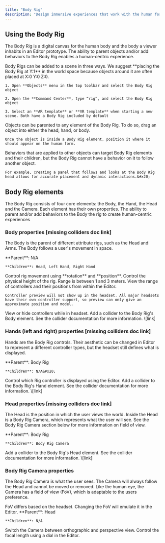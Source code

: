 ```yaml
---
title: "Body Rig"
description: "Design immersive experiences that work with the human form and perspective in a scene."
---
```


## Using the Body Rig&#x20;

The Body Rig is a digital canvas for the human body and the body a viewer inhabits in an Editor prototype. The ability to parent objects and/or add behaviors to the Body Rig enables a human-centric experience.

<AccordionGroup>
  <Accordion title="Adding a Body Rig to a scene" defaultOpen={false}>
    Body Rigs can be added to a scene in three ways. We suggest **placing the Body Rig at Y:1** in the world space because objects around it are often placed at X:0 Y:0 Z:0.&#x20;

    1. Open **Objects** menu in the top toolbar and select the Body Rig object

    2. Open the **Command Center**, type “rig”, and select the Body Rig object

    3. Select an **AR template** or **VR template** when starting a new scene. Both have a Body Rig included by default
  </Accordion>

  <Accordion title="Parenting objects to the Body Rig" defaultOpen={false}>
    Objects can be parented to any element of the Body Rig. To do so, drag an object into either the head, hand, or body.

    Once the object is inside a Body Rig element, position it where it should appear on the human form.
  </Accordion>

  <Accordion title="Using behaviors with the Body Rig" defaultOpen={false}>
    Behaviors that are applied to other objects can target Body Rig elements and their children, but the Body Rig cannot have a behavior on it to follow another object.

    For example, creating a panel that follows and looks at the Body Rig head allows for accurate placement and dynamic interactions.&#x20;
  </Accordion>
</AccordionGroup>

## Body Rig elements

The Body Rig consists of four core elements: the Body, the Hand, the Head and the Camera. Each element has their own properties. The ability to parent and/or add behaviors to the Body the rig to create human-centric experiences

### Body properties \[missing colliders doc link]

The Body is the parent of different attribute rigs, such as the Head and Arms. The Body follows a user's movement in space.&#x20;

<AccordionGroup>
  <Accordion title="Parent and Children" defaultOpen={false}>
    **Parent**: N/A

    **Children**: Head, Left Hand, Right Hand
  </Accordion>

  <Accordion title="Transform" defaultOpen={false}>
    Control rig movement using **rotation** and **position**.
  </Accordion>

  <Accordion title="Height" defaultOpen={false}>
    Control the physical height of the rig. Range is between 1 and 3 meters.
  </Accordion>

  <Accordion title="Controller preview" defaultOpen={false}>
    View the range of controllers and their positions from within the Editor.

    Controller preview will not show up in the headset. All major headsets have their own controller support, so preview can only give an approximate position and model.
  </Accordion>

  <Accordion title="Show controller on headset" defaultOpen={false}>
    View or hide controllers while in headset.
  </Accordion>

  <Accordion title="Colliders" defaultOpen={false}>
    Add a collider to the Body Rig's Body element. See the collider documentation for more information. \[link]
  </Accordion>
</AccordionGroup>

### Hands (left and right) properties \[missing colliders doc link]

Hands are the Body Rig controls. Their aesthetic can be changed in Editor to represent a different controller types, but the headset still defines what is displayed.&#x20;

<AccordionGroup>
  <Accordion title="Parent and Children" defaultOpen={false}>
    **Parent**: Body Rig

    **Children**: N/A&#x20;
  </Accordion>

  <Accordion title="Body Rig Hands" defaultOpen={false}>
    Control which Rig controller is displayed using the Editor.&#x20;
  </Accordion>

  <Accordion title="Colliders" defaultOpen={false}>
    Add a collider to the Body Rig's Hand element. See the collider documentation for more information. \[link]
  </Accordion>
</AccordionGroup>

### Head properties \[missing colliders doc link]

The Head is the position in which the user views the world. Inside the Head is a Body Rig Camera, which represents what the user will see. See the Body Rig Camera section below for more information on field of view.&#x20;

<AccordionGroup>
  <Accordion title="Parent and Children" defaultOpen={false}>
    **Parent**: Body Rig

    **Children**: Body Rig Camera
  </Accordion>

  <Accordion title="Colliders" defaultOpen={false}>
    Add a collider to the Body Rig's Head element. See the collider documentation for more information. \[link]
  </Accordion>
</AccordionGroup>

### Body Rig Camera properties

The Body Rig Camera is what the user sees. The Camera will always follow the Head and cannot be moved or removed. Like the human eye, the Camera has a field of view (FoV), which is adaptable to the users preference. &#x20;

<Info>
  FoV differs based on the headset. Changing the FoV will emulate it in the Editor.&#x20;
</Info>

<AccordionGroup>
  <Accordion title="Parent and Children" defaultOpen={false}>
    **Parent**: Head

    **Children**: N/A
  </Accordion>

  <Accordion title="Orthographic" defaultOpen={false}>
    Switch the Camera between orthographic and perspective view.
  </Accordion>

  <Accordion title="Focal length" defaultOpen={false}>
    Control the focal length using a dial in the Editor.
  </Accordion>
</AccordionGroup>